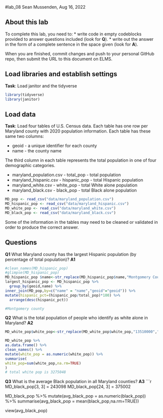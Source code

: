 #lab_08
Sean Mussenden, Aug 16, 2022

## About this lab

To complete this lab, you need to:
* write code in empty codeblocks provided to answer questions included (look for **Q**).
* write out the answer in the form of a complete sentence in the space given (look for **A**).

When you are finished, commit changes and push to your personal GitHub repo, then submit the URL to this document on ELMS.

## Load libraries and establish settings
**Task**: Load janitor and the tidyverse
```r
library(tidyverse)
library(janitor)
```
## Load data

**Task**: Load four tables of U.S. Census data.  Each table has one row per Maryland county with 2020 population information.  Each table has these same two columns:

* geoid - a unique identifier for each county
* name - the county name

The third column in each table represents the total population in one of four demographic categories.

* maryland_population.csv - total_pop - total population 
* maryland_hispanic.csv - hispanic_pop - total Hispanic population
* maryland_white.csv - white_pop - total White alone population
* maryland_black.csv - black_pop - total Black alone population

```r
MD_pop <- read_csv("data/maryland_population.csv")
MD_hispanic_pop <- read_csv("data/maryland_hispanic.csv")
MD_white_pop <- read_csv("data/maryland_white.csv")
MD_black_pop <- read_csv("data/maryland_black.csv")


```

Some of the information in the tables may need to be cleaned or validated in order to produce the correct answer.  

## Questions

**Q1**  What Maryland county has the largest Hispanic population (by percentage of total population)? 
**A1** 
```r
#clean_names(MD_hispanic_pop)
#glimpse(MD_hispanic_pop)
MD_hispanic_pop $name<-str_replace(MD_hispanic_pop$name,"Montgomery County,Maryland", "Montgomery County, Maryland")
largest_hispanic_pop <- MD_hispanic_pop %>% 
  group_by(geoid,name) %>% 
inner_join(MD_pop,by=c("name" = "name","geoid"="geoid")) %>% 
mutate(hispanic_pct=(hispanic_pop/total_pop)*100) %>%  
  arrange(desc(hispanic_pct))

#Montgomery county 
```

**Q2**  What is the total population of people who identify as white alone in Maryland? 
**A2**  

```r
MD_white_pop$white_pop<-str_replace(MD_white_pop$white_pop,"13510000","13510")

MD_white_pop %>% 
as.data.frame() %>% 
clean_names() %>% 
mutate(white_pop = as.numeric(white_pop)) %>% 
summarise(
white_pop=sum(white_pop,na.rm=TRUE)
)
# total white pop is 3275048	

``` 

**Q3** What is the average Black population in all Maryland counties? 
**A3** 
```r
MD_black_pop[3, 3] = 243098
MD_black_pop[24, 3] = 375002

MD_black_pop %>% 
  mutate(avg_black_pop = as.numeric(black_pop)) %>% 
  summarise(avg_black_pop = mean(black_pop,na.rm=TRUE))

view(avg_black_pop)
  


